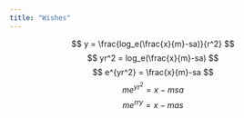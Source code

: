 ---
title: "Wishes"
---

$$
y = \frac{log_e(\frac{x}{m}-sa)}{r^2}
$$
$$
yr^2 = log_e(\frac{x}{m}-sa)
$$
$$
e^{yr^2} = \frac{x}{m}-sa
$$
$$
me^{yr^2} = x-msa
$$
$$
me^{rry}= x-mas
$$

